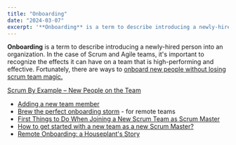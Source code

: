 ```yaml
---
title: "Onboarding"
date: "2024-03-07"
excerpt: '**Onboarding** is a term to describe introducing a newly-hired person into an'
---
```


**Onboarding** is a term to describe introducing a newly-hired person into an organization. In the case of Scrum and Agile teams, it's important to recognize the effects it can have on a team that is high-performing and effective. Fortunately, there are ways to [onboard new people without losing scrum team magic.](/blog/onboard-new-people-without-losing-scrum-team-magic)

[Scrum By Example – New People on the Team](/blog/scrummaster-tales-new-people-on-the-team)

<HighlightBox heading="Resource Links" variant="resourceLinks">

- [Adding a new team member](https://blog.gdinwiddie.com/2013/03/27/adding-a-new-team-member/)
- [Brew the perfect onboarding storm](https://www.asyncagile.org/blog/brew-the-perfect-onboarding-storm) - for remote teams
- [First Things to Do When Joining a New Scrum Team as Scrum Master](https://medium.com/serious-scrum/first-things-to-do-when-joining-a-new-scrum-team-as-scrum-master-9aad3f7308e8)
- [How to get started with a new team as a new Scrum Master?](https://medium.com/serious-scrum/how-to-get-started-with-a-new-team-as-a-new-scrum-master-48e6f7486f6f)
- [Remote Onboarding: a Houseplant's Story](https://www.infoq.com/presentations/remote-onboarding-tips/)
</HighlightBox>
